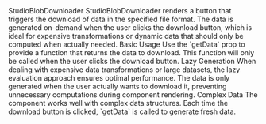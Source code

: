 
<Meta of={StudioBlobDownloaderStories} />

<Heading level={1} size='small'>
  StudioBlobDownloader
</Heading>
<Paragraph>
  StudioBlobDownloader renders a button that triggers the download of data in the specified file format.
  The data is generated on-demand when the user clicks the download button, which is ideal for expensive
  transformations or dynamic data that should only be computed when actually needed.
</Paragraph>

<Heading level={2} size='xsmall'>
  Basic Usage
</Heading>
<Paragraph>
  Use the `getData` prop to provide a function that returns the data to download. This function
  will only be called when the user clicks the download button.
</Paragraph>

<Canvas of={StudioBlobDownloaderStories.Preview} />

<Heading level={2} size='xsmall'>
  Lazy Generation
</Heading>
<Paragraph>
  When dealing with expensive data transformations or large datasets, the lazy evaluation approach
  ensures optimal performance. The data is only generated when the user actually wants to download it,
  preventing unnecessary computations during component rendering.
</Paragraph>

<Canvas of={StudioBlobDownloaderStories.WithLazyGeneration} />

<Heading level={2} size='xsmall'>
  Complex Data
</Heading>
<Paragraph>
  The component works well with complex data structures. Each time the download button is clicked,
  `getData` is called to generate fresh data.
</Paragraph>

<Canvas of={StudioBlobDownloaderStories.WithComplexData} />
